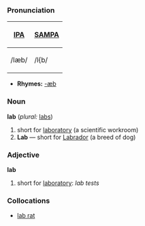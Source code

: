 ===Pronunciation===
{| border=1 cellpadding=5
! [[w:International Phonetic Alphabet|IPA]] !! [[w:SAMPA|SAMPA]]
|-
| /læb/ || /l{b/
|}

*'''Rhymes:''' [[Rhymes:English:-æb|-æb]]

===Noun===
'''lab''' (''plural:'' [[labs]])
# short for [[laboratory]] (a scientific workroom)
# '''Lab''' — short for [[Labrador]] (a breed of dog)

===Adjective===
'''lab'''
# short for [[laboratory]]:  ''lab tests''

===Collocations===
* [[lab rat]]